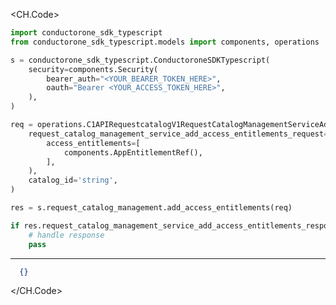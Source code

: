 
<CH.Code>
```python AddAccessEntitlements.py
import conductorone_sdk_typescript
from conductorone_sdk_typescript.models import components, operations

s = conductorone_sdk_typescript.ConductoroneSDKTypescript(
    security=components.Security(
        bearer_auth="<YOUR_BEARER_TOKEN_HERE>",
        oauth="Bearer <YOUR_ACCESS_TOKEN_HERE>",
    ),
)

req = operations.C1APIRequestcatalogV1RequestCatalogManagementServiceAddAccessEntitlementsRequest(
    request_catalog_management_service_add_access_entitlements_request=components.RequestCatalogManagementServiceAddAccessEntitlementsRequest(
        access_entitlements=[
            components.AppEntitlementRef(),
        ],
    ),
    catalog_id='string',
)

res = s.request_catalog_management.add_access_entitlements(req)

if res.request_catalog_management_service_add_access_entitlements_response is not None:
    # handle response
    pass
```
---

```json Example Response
  {}
```
</CH.Code>
